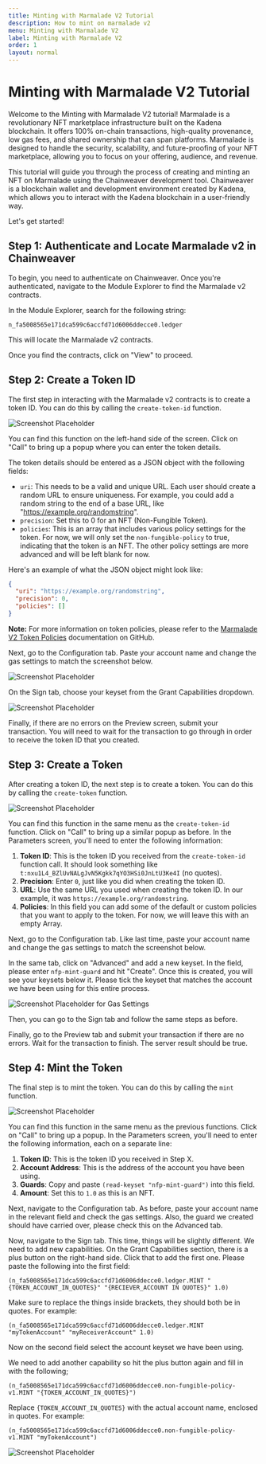 ```yaml
---
title: Minting with Marmalade V2 Tutorial
description: How to mint on marmalade v2
menu: Minting with Marmalade V2
label: Minting with Marmalade V2
order: 1
layout: normal
---
```


# Minting with Marmalade V2 Tutorial

Welcome to the Minting with Marmalade V2 tutorial! Marmalade is a revolutionary
NFT marketplace infrastructure built on the Kadena blockchain. It offers 100%
on-chain transactions, high-quality provenance, low gas fees, and shared
ownership that can span platforms. Marmalade is designed to handle the security,
scalability, and future-proofing of your NFT marketplace, allowing you to focus
on your offering, audience, and revenue.

This tutorial will guide you through the process of creating and minting an NFT
on Marmalade using the Chainweaver development tool. Chainweaver is a blockchain
wallet and development environment created by Kadena, which allows you to
interact with the Kadena blockchain in a user-friendly way.

Let's get started!

## Step 1: Authenticate and Locate Marmalade v2 in Chainweaver

To begin, you need to authenticate on Chainweaver. Once you're authenticated,
navigate to the Module Explorer to find the Marmalade v2 contracts.

In the Module Explorer, search for the following string:

```
n_fa5008565e171dca599c6accfd71d6006ddecce0.ledger
```

This will locate the Marmalade v2 contracts.

Once you find the contracts, click on "View" to proceed.

## Step 2: Create a Token ID

The first step in interacting with the Marmalade v2 contracts is to create a
token ID. You can do this by calling the `create-token-id` function.

![Screenshot Placeholder](/assets/marmalade/token-id-02.png)

You can find this function on the left-hand side of the screen. Click on "Call"
to bring up a popup where you can enter the token details.

The token details should be entered as a JSON object with the following fields:

- `uri`: This needs to be a valid and unique URL. Each user should create a
  random URL to ensure uniqueness. For example, you could add a random string to
  the end of a base URL, like "https://example.org/randomstring".
- `precision`: Set this to 0 for an NFT (Non-Fungible Token).
- `policies`: This is an array that includes various policy settings for the
  token. For now, we will only set the `non-fungible-policy` to true, indicating
  that the token is an NFT. The other policy settings are more advanced and will
  be left blank for now.

Here's an example of what the JSON object might look like:

```json
{
  "uri": "https://example.org/randomstring",
  "precision": 0,
  "policies": []
}
```

**Note:** For more information on token policies, please refer to the
[Marmalade V2 Token Policies](https://github.com/kadena-io/marmalade/tree/v2#token-policies)
documentation on GitHub.

Next, go to the Configuration tab. Paste your account name and change the gas
settings to match the screenshot below.

![Screenshot Placeholder](/assets/marmalade/token-id-03.png)

On the Sign tab, choose your keyset from the Grant Capabilities dropdown.

![Screenshot Placeholder](/assets/marmalade/token-id-04.png)

Finally, if there are no errors on the Preview screen, submit your transaction.
You will need to wait for the transaction to go through in order to receive the
token ID that you created.

## Step 3: Create a Token

After creating a token ID, the next step is to create a token. You can do this
by calling the `create-token` function.

![Screenshot Placeholder](/assets/marmalade/create-token-01.png)

You can find this function in the same menu as the `create-token-id` function.
Click on "Call" to bring up a similar popup as before. In the Parameters screen,
you'll need to enter the following information:

1. **Token ID**: This is the token ID you received from the `create-token-id`
   function call. It should look something like
   `t:nxu1L4_BZlUvNALgJvN5Kgkk7qYO3HSi0JnLtU3Ke4I` (no quotes).
2. **Precision**: Enter `0`, just like you did when creating the token ID.
3. **URL**: Use the same URL you used when creating the token ID. In our
   example, it was `https://example.org/randomstring`.
4. **Policies**: In this field you can add some of the default or custom policies
   that you want to apply to the token. For now, we will leave this with an empty Array.

Next, go to the Configuration tab. Like last time, paste your account name and
change the gas settings to match the screenshot below.

In the same tab, click on "Advanced" and add a new keyset. In the field, please
enter `nfp-mint-guard` and hit "Create". Once this is created, you will see your
keysets below it. Please tick the keyset that matches the account we have been
using for this entire process.

![Screenshot Placeholder for Gas Settings](/assets/marmalade/create-token-02.png)

Then, you can go to the Sign tab and follow the same steps as before.

Finally, go to the Preview tab and submit your transaction if there are no
errors. Wait for the transaction to finish. The server result should be true.

## Step 4: Mint the Token

The final step is to mint the token. You can do this by calling the `mint`
function.

![Screenshot Placeholder](/assets/marmalade/mint-token-01.png)

You can find this function in the same menu as the previous functions. Click on
"Call" to bring up a popup. In the Parameters screen, you'll need to enter the
following information, each on a separate line:

1. **Token ID**: This is the token ID you received in Step X.
2. **Account Address**: This is the address of the account you have been using.
3. **Guards**: Copy and paste `(read-keyset "nfp-mint-guard")` into this field.
4. **Amount**: Set this to `1.0` as this is an NFT.

Next, navigate to the Configuration tab. As before, paste your account name in
the relevant field and check the gas settings. Also, the guard we created should
have carried over, please check this on the Advanced tab.

Now, navigate to the Sign tab. This time, things will be slightly different. We
need to add new capabilities. On the Grant Capabilities section, there is a plus
button on the right-hand side. Click that to add the first one. Please paste the
following into the first field:

```pact
(n_fa5008565e171dca599c6accfd71d6006ddecce0.ledger.MINT "{TOKEN_ACCOUNT_IN_QUOTES}" "{RECIEVER_ACCOUNT IN QUOTES}" 1.0)
```

Make sure to replace the things inside brackets, they should both be in quotes.
For example:

```pact
(n_fa5008565e171dca599c6accfd71d6006ddecce0.ledger.MINT "myTokenAccount" "myReceiverAccount" 1.0)
```

Now on the second field select the account keyset we have been using.

We need to add another capability so hit the plus button again and fill in with
the following;

```pact
(n_fa5008565e171dca599c6accfd71d6006ddecce0.non-fungible-policy-v1.MINT "{TOKEN_ACCOUNT_IN_QUOTES}")
```

Replace `{TOKEN_ACCOUNT_IN_QUOTES}` with the actual account name, enclosed in
quotes. For example:

```pact
(n_fa5008565e171dca599c6accfd71d6006ddecce0.non-fungible-policy-v1.MINT "myTokenAccount")
```

![Screenshot Placeholder](/assets/marmalade/mint-token-02.png)
